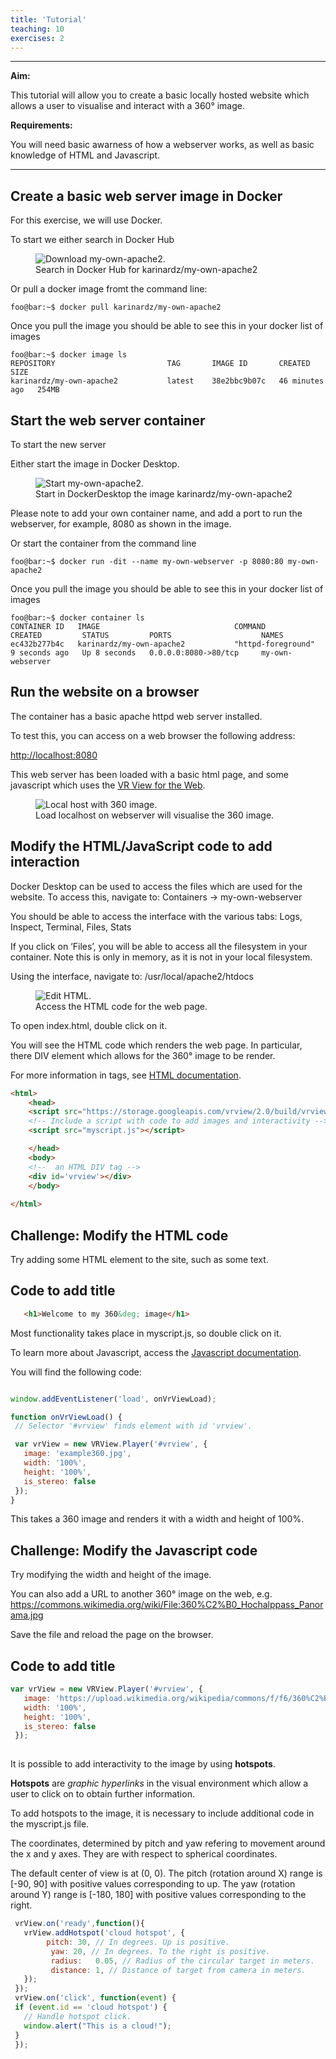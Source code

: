 ```yaml
---
title: 'Tutorial'
teaching: 10
exercises: 2
---
```



---

**Aim:**

This tutorial will allow you to create a basic locally hosted website which allows
a user to visualise and interact with a 360&deg; image.

**Requirements:**

You will need basic awarness of how a webserver works, as well
as basic knowledge of HTML and Javascript.

---

## Create a basic web server image in Docker


For this exercise, we will use Docker.

To start we either search in Docker Hub

![Search in Docker Hub for karinardz/my-own-apache2](fig/dockerhub.png){alt='Download my-own-apache2.'}

Or pull a docker image fromt the command line:

```console
foo@bar:~$ docker pull karinardz/my-own-apache2
```

Once you pull the image you should be able to see this in your docker list of images

```console
foo@bar:~$ docker image ls
REPOSITORY                         TAG       IMAGE ID       CREATED          SIZE
karinardz/my-own-apache2           latest    38e2bbc9b07c   46 minutes ago   254MB
```



## Start the web server container

To start the new server

Either start the image in Docker Desktop. 


![Start in DockerDesktop the image karinardz/my-own-apache2](fig/start.png){alt='Start my-own-apache2.'}

Please note to add your own container name, and add a port to run the webserver,
for example, 8080 as shown in the image.

Or start the container from the command line

```console
foo@bar:~$ docker run -dit --name my-own-webserver -p 8080:80 my-own-apache2
```


Once you pull the image you should be able to see this in your docker list of images

```console
foo@bar:~$ docker container ls
CONTAINER ID   IMAGE                              COMMAND                  CREATED         STATUS         PORTS                    NAMES
ec432b277b4c   karinardz/my-own-apache2           "httpd-foreground"       9 seconds ago   Up 8 seconds   0.0.0.0:8080->80/tcp     my-own-webserver
```


## Run the website on a browser

The container has a basic apache httpd web server installed.

To test this, you can access on a web browser the following address:

[http://localhost:8080](http://localhost:8080)

This web server has been loaded with a basic html page, and some 
javascript which uses the [VR View for the Web](https://developers.google.com/vr/develop/web/vrview-web).

![Load localhost on webserver will visualise the 360 image.](fig/localhost.png){alt='Local host with 360 image.'}

## Modify the HTML/JavaScript code to add interaction


Docker Desktop can be used to access the files which are used for the website.
To access this, navigate to: Containers -> my-own-webserver 

You should be able to access the interface with the various tabs:
Logs, Inspect, Terminal, Files, Stats

If you click on 'Files', you will be able to access all the filesystem in your container.
Note this is only in memory, as it is not in your local filesystem.

Using the interface, navigate to: /usr/local/apache2/htdocs

![Access the HTML code for the web page.](fig/editHTTP.png){alt='Edit HTML.'}

To open index.html, double click on it.

You will see the HTML code which renders the web page. In particular, there 
DIV element which allows for the 360&deg; image to be render. 

For more information in tags, see [HTML documentation](https://www.w3schools.com/tags/tag_html.asp).


```HTML
<html>
    <head>
    <script src="https://storage.googleapis.com/vrview/2.0/build/vrview.min.js"></script>
    <!-- Include a script with code to add images and interactivity -->
    <script src="myscript.js"></script> 

    </head>
    <body>
    <!--  an HTML DIV tag -->
    <div id='vrview'></div>
    </body>
    
</html>
```


::::::::::::::::::::::::::::::::::::: challenge 

## Challenge: Modify the HTML code

Try adding some HTML element to the site, such as some text.


:::::::::::::::::::::::: solution 

## Code to add title
 
 ```HTML
    <h1>Welcome to my 360&deg; image</h1>
```


:::::::::::::::::::::::::::::::::

::::::::::::::::::::::::::::::::::::::::::::::::::::::::::::::::::::::::::::::::


Most functionality takes place in myscript.js, so double click on it.

To learn more about Javascript, access the [Javascript documentation](https://developer.mozilla.org/en-US/docs/Web/JavaScript).

You will find the following code:

 ```Javascript

window.addEventListener('load', onVrViewLoad);

function onVrViewLoad() {
  // Selector '#vrview' finds element with id 'vrview'.

  var vrView = new VRView.Player('#vrview', {
    image: 'example360.jpg',
    width: '100%',
    height: '100%',
    is_stereo: false
  });
}
```

This takes a 360 image and renders it with a width and height of 100%.


::::::::::::::::::::::::::::::::::::: challenge 

## Challenge: Modify the Javascript code

Try modifying the width and height of the image.

You can also add a URL to another 360&deg; image on the web, e.g.
[https://commons.wikimedia.org/wiki/File:360%C2%B0_Hochalppass_Panorama.jpg](https://commons.wikimedia.org/wiki/File:360%C2%B0_Hochalppass_Panorama.jpg)

Save the file and reload the page on the browser.

:::::::::::::::::::::::: solution 

## Code to add title
 
 ```Javascript
var vrView = new VRView.Player('#vrview', {
    image: 'https://upload.wikimedia.org/wikipedia/commons/f/f6/360%C2%B0_Hochalppass_Panorama.jpg',
    width: '100%',
    height: '100%',
    is_stereo: false
  });
  
```


:::::::::::::::::::::::::::::::::

::::::::::::::::::::::::::::::::::::::::::::::::::::::::::::::::::::::::::::::::

It is possible to add interactivity to the image by using **hotspots**.

**Hotspots** are *graphic hyperlinks* in the visual environment which allow a user to
click on to obtain further information.

To add hotspots to the image, it is necessary to include additional code in the 
myscript.js file.

The coordinates, determined by pitch and yaw refering to movement around the x and y axes.
They are with respect to spherical coordinates.

The default center of view is at (0, 0).
The pitch (rotation around X) range is [-90, 90] with positive values corresponding to up.
The yaw (rotation around Y) range is [-180, 180] with positive values corresponding to the right.


 ```Javascript
  vrView.on('ready',function(){
    vrView.addHotspot('cloud hotspot', {
         pitch: 30, // In degrees. Up is positive.
          yaw: 20, // In degrees. To the right is positive.
          radius:   0.05, // Radius of the circular target in meters.
          distance: 1, // Distance of target from camera in meters.
    });
  });
  vrView.on('click', function(event) {
  if (event.id == 'cloud hotspot') {
    // Handle hotspot click.
    window.alert("This is a cloud!");
  }
  });
          
```


